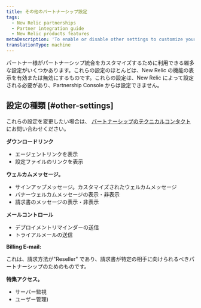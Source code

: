 ```yaml
---
title: その他のパートナーシップ設定
tags:
  - New Relic partnerships
  - Partner integration guide
  - New Relic products features
metaDescription: 'To enable or disable other settings to customize your partnership integration, contact your New Relic technical resource.'
translationType: machine
---
```


パートナー様がパートナーシップ統合をカスタマイズするために利用できる雑多な設定がいくつかあります。これらの設定のほとんどは、New Relic の機能の表示を有効または無効にするものです。これらの設定は、New Relic によって設定される必要があり、Partnership Console からは設定できません。

## 設定の種類 [#other-settings]

これらの設定を変更したい場合は、 [パートナーシップのテクニカルコンタクト](/docs/accounts-partnerships/partnerships/partner-integration-guide/contacting-new-relic) にお問い合わせください。

**ダウンロードリンク**

* エージェントリンクを表示
* 設定ファイルのリンクを表示

**ウェルカムメッセージ。**

* サインアップメッセージ。カスタマイズされたウェルカムメッセージ
* バナーウェルカムメッセージの表示・非表示
* 請求書のメッセージの表示・非表示

**メールコントロール**

* デプロイメントリマインダーの送信
* トライアルメールの送信

**Billing E-mail:**

これは、請求方法が"Reseller" であり、請求書が特定の相手に向けられるべきパートナーシップのためのものです。

**特集アクセス。**

* サーバー監視
* ユーザー管理)
